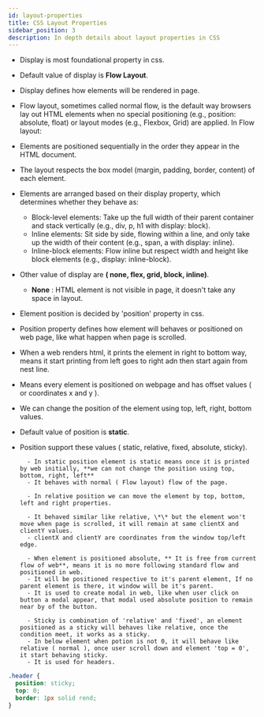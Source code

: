 ```yaml
---
id: layout-properties
title: CSS Layout Properties
sidebar_position: 3
description: In depth details about layout properties in CSS
---
```



<FontStyle text="1. Display:" heading="h2" color="hsl(255deg 85% 30%)" />

- Display is most foundational property in css.
- Default value of display is **Flow Layout**.
- Display defines how elements will be rendered in page.
- Flow layout, sometimes called normal flow, is the default way browsers lay out HTML elements when no special positioning (e.g., position: absolute, float) or layout modes (e.g., Flexbox, Grid) are applied. In Flow layout:
- Elements are positioned sequentially in the order they appear in the HTML document.
- The layout respects the box model (margin, padding, border, content) of each element.
- Elements are arranged based on their display property, which determines whether they behave as:

  - Block-level elements: Take up the full width of their parent container and stack vertically (e.g., div, p, h1 with display: block).
  - Inline elements: Sit side by side, flowing within a line, and only take up the width of their content (e.g., span, a with display: inline).
  - Inline-block elements: Flow inline but respect width and height like block elements (e.g., display: inline-block).

- Other value of display are **( none, flex, grid, block, inline)**.
  - **None** : HTML element is not visible in page, it doesn't take any space in layout.

<FontStyle text="2. Position:" heading="h2" color="hsl(255deg 85% 30%)" />

- Element position is decided by 'position' property in css.
- Position property defines how element will behaves or positioned on web page, like what happen when page is scrolled.
- When a web renders html, it prints the element in right to bottom way, means it start printing from left goes to right adn then start again from nest line.
- Means every element is positioned on webpage and has offset values ( or coordinates x and y ).
- We can change the position of the element using top, left, right, bottom values.
- Default value of position is **static**.
- Position support these values ( static, relative, fixed, absolute, sticky).

  <FontStyle text="1. Static" heading="h4" color="orange" />

        - In static position element is static means once it is printed by web initially, **we can not change the position using top, bottom, right, left**
        - It behaves with normal ( Flow layout) flow of the page.

  <FontStyle text="2. Relative" heading="h4" color="orange" />

        - In relative position we can move the element by top, bottom, left and right properties.

  <FontStyle text="3. Fixed" heading="h4" color="orange" />

        - It behaved similar like relative, \*\* but the element won't move when page is scrolled, it will remain at same clientX and clientY values.
        - clientX and clientY are coordinates from the window top/left edge.

  <FontStyle text="3. Absolute" heading="h4" color="orange" />

        - When element is positioned absolute, ** It is free from current flow of web**, means it is no more following standard flow and positioned in web.
        - It will be positioned respective to it's parent element, If no parent element is there, it window will be it's parent.
        - It is used to create modal in web, like when user click on button a modal appear, that modal used absolute position to remain near by of the button.

  <FontStyle text="3. Sticky" heading="h4" color="orange" />

        - Sticky is combination of 'relative' and 'fixed', an element positioned as a sticky will behaves like relative, once the condition meet, it works as a sticky.
        - In below element when potion is not 0, it will behave like relative ( normal ), once user scroll down and element 'top = 0', it start behaving sticky.
        - It is used for headers.

```css
.header {
  position: sticky;
  top: 0;
  border: 1px solid rend;
}
```
